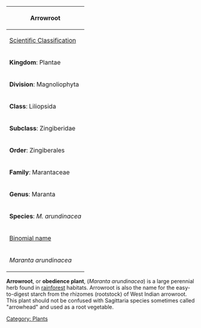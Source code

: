 {| border="1" cellpadding="2" style="background: #f9f9f9; border: 1px #aaa solid; border-collapse: collapse;" align=right
|- style="background:lightgreen"
!'''Arrowroot'''
|- style="background:lightgreen"
! [[Scientific Classification]]
|-
| '''Kingdom''': Plantae
|-
| '''Division''': Magnoliophyta
|-
| '''Class''': Liliopsida
|-
| '''Subclass''': Zingiberidae
|-
| '''Order''': Zingiberales
|-
| '''Family''': Marantaceae
|-
| '''Genus''': Maranta
|-
| '''Species''': ''M. arundinacea''
|- style="background:lightgreen"
! [[Binomial name]]
|-
| ''Maranta arundinacea''
|}

'''Arrowroot''', or '''obedience plant''', (''Maranta arundinacea'') is a large perennial herb found in [[rainforest]] habitats. Arrowroot is also the name for the easy-to-digest starch from the rhizomes (rootstock) of West Indian arrowroot. This plant should not be confused with Sagittaria species sometimes called "arrowhead" and used as a root vegetable.

{{attrib permawiki|Arrowroot}}

[[Category: Plants]]